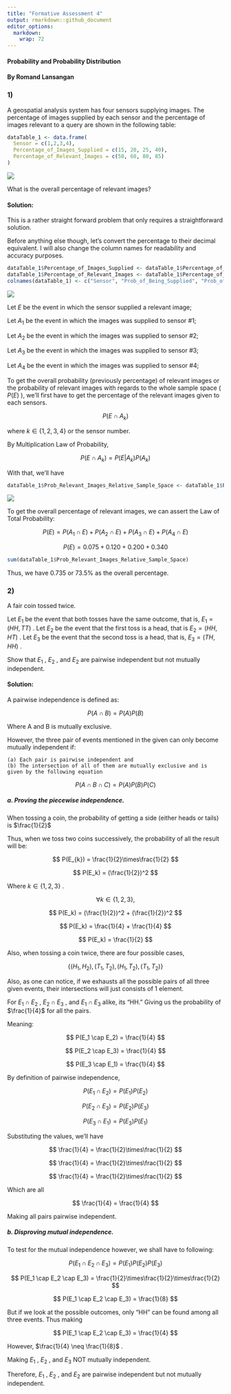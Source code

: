 ```yaml
---
title: "Formative Assessment 4"
output: rmarkdown::github_document
editor_options: 
  markdown: 
    wrap: 72
---
```


#### Probability and Probability Distribution

#### By Romand Lansangan

### 1)

A geospatial analysis system has four sensors supplying images. The
percentage of images supplied by each sensor and the percentage of
images relevant to a query are shown in the following table:

```r
dataTable_1 <- data.frame(
  Sensor = c(1,2,3,4),
  Percentage_of_Images_Supplied = c(15, 20, 25, 40),
  Percentage_of_Relevant_Images = c(50, 60, 80, 85)
)
```

![](https://github.com/RomandRapido/APM1110/blob/main/FA4-Lansangan/table1.png?raw=true)


What is the overall percentage of relevant images? 

#### Solution: 
This is a rather straight forward problem that only requires a
straightforward solution.

Before anything else though, let's convert the percentage to their decimal
equivalent. I will also change the column names for readability and
accuracy purposes.

```r
dataTable_1$Percentage_of_Images_Supplied <- dataTable_1$Percentage_of_Images_Supplied / 100
dataTable_1$Percentage_of_Relevant_Images <- dataTable_1$Percentage_of_Relevant_Images / 100
colnames(dataTable_1) <- c("Sensor", "Prob_of_Being_Supplied", "Prob_of_Providing_Relevant_Images")
```

![](https://github.com/RomandRapido/APM1110/blob/main/FA4-Lansangan/table2.png?raw=true)

Let $E$ be the event in which the sensor supplied a relevant image; 

Let $A_{1}$ be the event in which the images was supplied to sensor #1; 

Let $A_{2}$ be the event in which the images was supplied to sensor #2; 

Let $A_{3}$ be the event in which the images was supplied to sensor #3; 

Let $A_{4}$ be the event in which the images was supplied to sensor #4;

To get the overall probability (previously percentage) of relevant images or the probability of relevant images with regards to the whole sample space ( $P(E)$ ), we'll first have to get the percentage of the relevant images given to each sensors.

$$
P(E \cap A_{k})
$$ 

where $k \in \{1,2,3,4\}$ or the sensor number.

By Multiplication Law of Probability,

$$
P(E \cap A_{k}) = P(E|A_{k})P(A_{k})
$$

With that, we'll have

```r
dataTable_1$Prob_Relevant_Images_Relative_Sample_Space <- dataTable_1$Prob_of_Being_Supplied * dataTable_1$Prob_of_Providing_Relevant_Images
```

![](https://github.com/RomandRapido/APM1110/blob/main/FA4-Lansangan/table3.png?raw=true)

To get the overall percentage of relevant images, we can assert the Law of Total Probability:

$$
P(E) = P(A_1 \cap E) + P(A_2 \cap E) + P(A_3 \cap E) + P(A_4 \cap E)
$$

$$
P(E) = 0.075 + 0.120 + 0.200 + 0.340
$$

```r
sum(dataTable_1$Prob_Relevant_Images_Relative_Sample_Space)
```

Thus, we have $0.735$ or $73.5$% as the overall percentage.

### 2)
A fair coin tossed twice.

Let $E_1$ be the event that both tosses have the same outcome, that is, $E_1 = (HH, TT)$ .
Let $E_2$ be the event that the first toss is a head, that is $E_2 = (HH, HT)$ .
Let $E_3$ be the event that the second toss is a head, that is, $E_3 = (TH, HH)$ .

Show that $E_1$ , $E_2$ , and $E_2$ are pairwise independent but not mutually independent.

#### Solution:

A pairwise independence is defined as:

$$
P(A \cap B) = P(A)P(B)
$$

Where A and B is mutually exclusive.

However, the three pair of events mentioned in the given can only become mutually independent if:
```
(a) Each pair is pairwise independent and
(b) The intersection of all of them are mutually exclusive and is given by the following equation
```

$$
P(A \cap B \cap C) = P(A)P(B)P(C)
$$

##### a. Proving the piecewise independence.
When tossing a coin, the probability of getting a side (either heads or tails) is $\frac{1}{2}$

Thus, when we toss two coins successively, the probability of all the result will be: 

$$
P(E_{k}) = \frac{1}{2}\times\frac{1}{2}
$$

$$
P(E_k) = (\frac{1}{2})^2
$$

Where $k\in\{1,2,3\}$ .


$$
\forall k \in\{1,2,3\},
$$

$$
P(E_k) = (\frac{1}{2})^2 + (\frac{1}{2})^2
$$

$$
P(E_k) = \frac{1}{4} + \frac{1}{4}
$$

$$
P(E_k) = \frac{1}{2}
$$

Also, when tossing a coin twice, there are four possible cases,

$$
\{ (H_1, H_2),(T_1, T_2),(H_1, T_2), (T_1, T_2) \}
$$

Also, as one can notice, if we exhausts all the possible pairs of all three given events, their intersections will just consists of 1 element.

For $E_1 \cap E_2$ , $E_2 \cap E_3$ , and $E_1 \cap E_3$ alike, its "HH."
Giving us the probability of $\frac{1}{4}$ for all the pairs.

Meaning:

$$
P(E_1 \cap E_2) = \frac{1}{4}
$$

$$
P(E_2 \cap E_3) = \frac{1}{4}
$$

$$
P(E_3 \cap E_1) = \frac{1}{4}
$$


By definition of pairwise independence,

$$
P(E_1 \cap E_2) = P(E_1)P(E_2)
$$

$$
P(E_2 \cap E_3) = P(E_2)P(E_3)
$$

$$
P(E_3 \cap E_1) = P(E_3)P(E_1)
$$

Substituting the values, we'll have 

$$
\frac{1}{4} = \frac{1}{2}\times\frac{1}{2}
$$

$$
\frac{1}{4} = \frac{1}{2}\times\frac{1}{2}
$$

$$
\frac{1}{4} = \frac{1}{2}\times\frac{1}{2}
$$

Which are all

$$
\frac{1}{4} = \frac{1}{4}
$$

Making all pairs pairwise independent.


##### b. Disproving mutual independence.


To test for the mutual independence however, we shall have to following:

$$
P(E_1 \cap E_2 \cap E_3) = P(E_1)P(E_2)P(E_3)
$$

$$
P(E_1 \cap E_2 \cap E_3) = \frac{1}{2}\times\frac{1}{2}\times\frac{1}{2}
$$

$$
P(E_1 \cap E_2 \cap E_3) = \frac{1}{8}
$$

But if we look at the possible outcomes, only "HH" can be found among all three events. Thus making 

$$
P(E_1 \cap E_2 \cap E_3) = \frac{1}{4}
$$

However, $\frac{1}{4} \neq \frac{1}{8}$ .

Making $E_1$ , $E_2$ , and $E_3$ NOT mutually independent.

Therefore, $E_1$ , $E_2$ , and $E_2$ are pairwise independent but not mutually independent.

